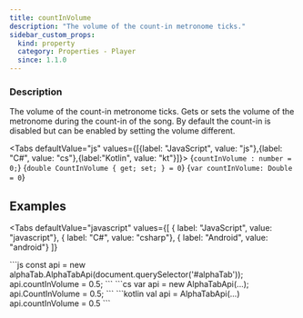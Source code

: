 ```yaml
---
title: countInVolume
description: "The volume of the count-in metronome ticks."
sidebar_custom_props:
  kind: property
  category: Properties - Player
  since: 1.1.0
---
```



<SinceBadge since="1.1.0" />

<PropertyDescription />

### Description
The volume of the count-in metronome ticks. Gets or sets the volume of the metronome during the count-in of the song. By default the count-in is disabled but can be enabled by setting the volume different.

<Tabs defaultValue="js" values={[{label: "JavaScript", value: "js"},{label: "C#", value: "cs"},{label:"Kotlin", value: "kt"}]}>
<TabItem value="js">
<CodeBlock language="ts">{`countInVolume : number = 0;`}</CodeBlock>
</TabItem>
<TabItem value="cs">
<CodeBlock language="csharp">{`double CountInVolume { get; set; } = 0`}</CodeBlock>
</TabItem>
<TabItem value="kt">
<CodeBlock language="kotlin">{`var countInVolume: Double = 0`}</CodeBlock>
</TabItem>
</Tabs>


## Examples

<Tabs
    defaultValue="javascript"
    values={[
      { label: "JavaScript", value: "javascript"},
      { label: "C#", value: "csharp"},
      { label: "Android", value: "android"}
    ]}
>
<TabItem value="javascript">
```js
const api = new alphaTab.AlphaTabApi(document.querySelector('#alphaTab'));
api.countInVolume = 0.5;
```
</TabItem>
<TabItem value="csharp">
```cs
var api = new AlphaTabApi<MyControl>(...);
api.CountInVolume = 0.5;
```
</TabItem>
<TabItem value="android">
```kotlin
val api = AlphaTabApi<MyControl>(...)
api.countInVolume = 0.5
```
</TabItem>
</Tabs>

